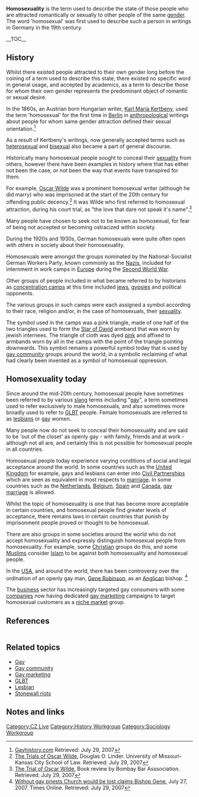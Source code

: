 '''Homosexuality''' is the term used to describe the state of those people who are attracted romantically or sexually to other people of the same [[gender]]. The word 'homosexual' was first used to describe such a person in writings in Germany in the 19th century.

__TOC__
==History==
Whilst there existed people attracted to their own gender long before the coining of a term used to describe this state, there existed no specific word in general usage, and accepted by academics, as a term to describe those for whom their own gender represents the predominant object of romantic or sexual desire.

In the 1860s, an Austrian born Hungarian writer, [[Karl Maria Kertbeny]], used the term 'homosexual' for the first time in [[Berlin]] in [[anthropology|anthropological]] writings about people for whom same gender attraction defined their sexual orientation.<ref>[http://www.gayhistory.com/rev2/words/homosexual.htm Gayhistory.com] Retrieved: July 29, 2007</ref>

As a result of Kertbeny's writings, now generally accepted terms such as [[heterosexual]] and [[bisexual]] also became a part of general discourse.

Historically many homosexual people sought to conceal their [[sexuality]] from others, however there have been examples in history where that has either not been the case, or not been the way that events have transpired for them. 

For example, [[Oscar Wilde]] was a prominent homosexual writer (although he did marry) who was imprisoned at the start of the 20th century for offending public decency.<ref>[http://www.law.umkc.edu/faculty/projects/ftrials/wilde/wildeaccount.html The Trials of Oscar Wilde.] Douglas O. Linder. University of Missouri-Kansas City School of Law. Retrieved: July 29, 2007</ref> It was Wilde who first referred to homosexual attraction, during his court trial, as "the love that dare not speak it's name".<ref>[http://www.bombaybar.com/archives/books/the_trial_of_oscar_wilde.php The Trial of Oscar Wilde.] Book review by Bombay Bar Asssociation. Retrieved: July 29, 2007</ref> 

Many people have chosen to seek not to be known as homosexual, for fear of being not accepted or becoming ostracized within society. 

During the 1920s and 1930s, German homosexuals were quite often open with others in society about their homosexuality.

Homosexuals were amongst the groups nominated by the National-Socialist German Workers Party, known commonly as the [[Nazi]]s, included for internment in work camps in [[Europe]] during the [[WWII|Second World War]]. 

Other groups of people included in what became referred to by historians as [[concentration camp]]s at this time included [[jews]], [[gypsy|gypsies]] and political opponents.   

The various groups in such camps were each assigned a symbol according to their race, religion and/or, in the case of homosexuals, their [[sexuality]].

The symbol used in the camps was a pink triangle, made of one half of the two triangles used to form the [[Star of David]] armband that was worn by jewish internees. The triangle of cloth was dyed [[pink]] and affixed to armbands worn by all in the camps with the point of the triangle pointing downwards. This symbol remains a powerful symbol today that is used by [[gay community]] groups around the world, in a symbolic reclaiming of what had clearly been invented as a symbol of homosexual oppression.

==Homosexuality today==
Since around the mid-20th century, homosexual people have sometimes been referred to by various [[slang]] terms including "[[gay]]", a term sometimes used to refer exclusively to male homosexuals, and also sometimes more broadly used to refer to [[GLBT]] people. Female homosexuals are referred to as [[lesbian]]s or [[gay]] women. 

Many people now do not seek to conceal their homosexuality and are said to be 'out of the closet' as openly gay - with family, friends and at work - although not all are, and certainly this is not possible for homosexual people in all countries.

Homosexual people today experience varying conditions of social and legal acceptance around the world. In some countries such as the [[United Kingdom]] for example, gays and lesbians can enter into [[Civil Partnerships]] which are seen as equivalent in most respects to [[marriage]]. In some countries such as the [[Netherlands]], [[Belgium]], [[Spain]] and [[Canada]], [[gay marriage]] is allowed. 

Whilst the topic of homosexuality is one that has become more acceptable in certain countries, and homosexual people find greater levels of acceptance, there remains laws in certain countries that punish by imprisonment people proved or thought to be homosexual. 

There are also groups in some societies around the world who do not accept homosexuality and expressly distinguish homosexual people from homosexuality. For example, some [[Christian]] groups do this, and some [[Muslim]]s consider [[Islam]] to be against both homosexuality and homosexual people.  

In the [[USA]], and around the world, there has been controversy over the ordination of an openly gay man, [[Gene Robinson]], as an [[Anglican]] bishop. <ref>[http://www.timesonline.co.uk/tol/comment/faith/article2155148.ece Without gay priests Church would be lost claims Bishop Gene.] July 27, 2007. Times Online. Retrieved: July 29, 2007</ref>

The [[business]] sector has increasingly targeted gay consumers with some [[company|companies]] now having dedicated [[gay marketing]] campaigns to target homosexual customers as a [[niche market]] group.

==References==
<div class="references-small" style="-moz-column-count:3; column-count:3;">
<references/>
</div>

==Related topics==
*[[Gay]]
*[[Gay community]]
*[[Gay marketing]]
*[[GLBT]]
*[[Lesbian]]
*[[Stonewall riots]]

==Notes and links==

[[Category:CZ Live]]
[[Category:History Workgroup]]
[[Category:Sociology Workgroup]]